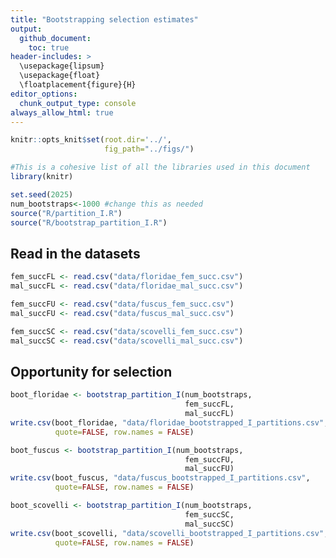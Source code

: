 ```yaml
---
title: "Bootstrapping selection estimates"
output: 
  github_document:
    toc: true
header-includes: >
  \usepackage{lipsum}
  \usepackage{float}
  \floatplacement{figure}{H}
editor_options:
  chunk_output_type: console
always_allow_html: true
---
```


```r
knitr::opts_knit$set(root.dir='../',
                     fig_path="../figs/")
```

``` r
#This is a cohesive list of all the libraries used in this document
library(knitr)

```

```r
set.seed(2025)
num_bootstraps<-1000 #change this as needed
source("R/partition_I.R")
source("R/bootstrap_partition_I.R")
```


## Read in the datasets

``` r
fem_succFL <- read.csv("data/floridae_fem_succ.csv")
mal_succFL <- read.csv("data/floridae_mal_succ.csv")
```
``` r
fem_succFU <- read.csv("data/fuscus_fem_succ.csv")
mal_succFU <- read.csv("data/fuscus_mal_succ.csv")
```
``` r
fem_succSC <- read.csv("data/scovelli_fem_succ.csv")
mal_succSC <- read.csv("data/scovelli_mal_succ.csv")
```


## Opportunity for selection

```r
boot_floridae <- bootstrap_partition_I(num_bootstraps,
                                       fem_succFL,
                                       mal_succFL)
write.csv(boot_floridae, "data/floridae_bootstrapped_I_partitions.csv",
          quote=FALSE, row.names = FALSE)
```

```r

boot_fuscus <- bootstrap_partition_I(num_bootstraps,
                                       fem_succFU,
                                       mal_succFU)
write.csv(boot_fuscus, "data/fuscus_bootstrapped_I_partitions.csv",
          quote=FALSE, row.names = FALSE)
```

```r

boot_scovelli <- bootstrap_partition_I(num_bootstraps,
                                       fem_succSC,
                                       mal_succSC)
write.csv(boot_scovelli, "data/scovelli_bootstrapped_I_partitions.csv",
          quote=FALSE, row.names = FALSE)
```



